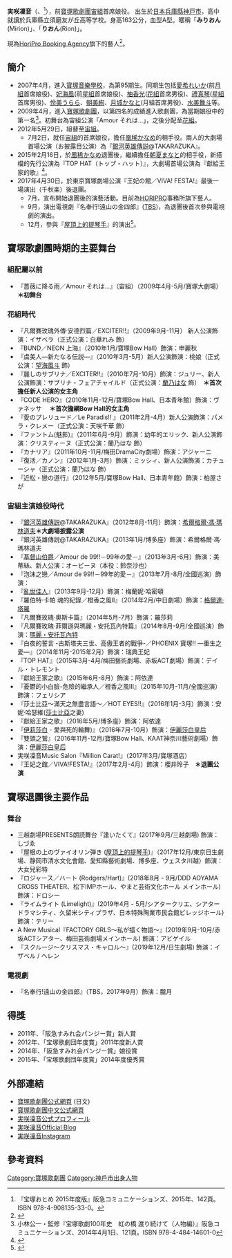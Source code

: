 {{藝人
| 姓名 = 実咲凜音 (みさき りおん）
| 原名 = 
| 出生日期 ={{birth date and age |1989|7|5}}
| 出生地點 = {{JPN}}・[[兵庫縣|兵庫縣]][[神戸市|神戸市]]
| 國籍 = {{JPN}}
|類型                     = 女藝人
| 教育程度 =寶塚音樂學校
| 職業 = 舞台演員
| yearsactive = 2009年 - 
| 代表作 = 「[https://ja.wikipedia.org/wiki/%E3%83%88%E3%83%83%E3%83%97%E3%83%BB%E3%83%8F%E3%83%83%E3%83%88 TOP HAT]」<br/>「{{link-ja|獻給王家的歌|王家に捧ぐ歌}}」<br />「[[伊麗莎白_(音樂劇)|伊麗莎白-愛與死的輪舞-]]」
}}
{{japanese|japanese=実咲凜音|kana=みさきりおん|romaji=Misaki Rion}}

'''実咲凜音 '''（{{lang-ja|みさき りおん}}、{{bd||7月5日||}}<ref name="otome">『宝塚おとめ 2015年度版』阪急コミュニケーションズ、2015年、142頁。ISBN  978-4-908135-33-0。</ref>），前[[寶塚歌劇團|寶塚歌劇團]][[宙組|宙組]]首席娘役。
出生於[[日本|日本]][[兵庫縣|兵庫縣]][[神戸市|神戸市]]，高中就讀於兵庫縣立須磨友が丘高等学校。身高163公分，血型A型。暱稱「'''みりおん'''(Mirion)」、「'''りおん'''(Rion)」。

現為[[Horipro|HoriPro Booking Agency]]旗下的藝人<ref>{{Cite web|url=http://www.horipro.co.jp/misakirion/|title=実咲凜音_ ホリプロオフィシャルサイト|accessdate=2017年12月8日|author=|date=|publisher=|archive-date=2020年12月2日|archive-url=https://web.archive.org/web/20201202160726/https://www.horipro.co.jp/misakirion/|dead-url=no}}</ref>。

== 簡介 ==
* 2007年4月，進入[[寶塚音樂學校|寶塚音樂學校]]，為第95期生。同期生包括[[愛希禮夏|愛希れいか]](前[[月組|月組]]首席娘役)、[[妃海風|妃海風]](前[[星組|星組]]首席娘役)、[[柚香光|柚香光]]([[花組|花組]]首席男役)、[[礼真琴|禮真琴]]([[星組|星組]]首席男役)、[[伶美うらら|伶美うらら]]、[[朝美絢|朝美絢]]、[[月城かなと|月城かなと]](月組首席男役)、[[水美舞斗|水美舞斗]]等。
* 2009年4月，進入[[寶塚歌劇團|寶塚歌劇團]]，以第四名的成績進入歌劇團，為當期娘役中的第一名<ref>小林公一・監修『宝塚歌劇100年史　虹の橋 渡り続けて（人物編）』阪急コミュニケーションズ、2014年4月1日、121頁。ISBN 978-4-484-14601-0</ref>。初舞台為宙組公演「Amour それは…」，之後分配至[[花組|花組]]。
* 2012年5月29日，組替至[[宙組|宙組]]。
** 7月2日，就任[[宙組|宙組]]的首席娘役，擔任[[凰稀かなめ|凰稀かなめ]]的相手役。兩人的大劇場首場公演（お披露目公演）為『[[銀河英雄傳說|銀河英雄傳説]]@TAKARAZUKA』。
* 2015年2月16日，於[[凰稀かなめ|凰稀かなめ]]退團後，繼續擔任[[朝夏まなと|朝夏まなと]]的相手役，新搭檔的先行公演為『TOP HAT（トップ・ハット）』，大劇場首場公演為『獻給王家的歌』<ref>{{Cite news|url=https://style.nikkei.com/article/DGXMZO88174930X10C15A6000000?channel=DF130120166057|title=宝塚歌劇団宙組公演「王家に捧ぐ歌」 新トップ、朝夏まなとが示した存在感|author=|date=2015年6月21日|work=日本経済新聞|accessdate=|archive-date=2017年8月9日|archive-url=https://web.archive.org/web/20170809091822/https://style.nikkei.com/article/DGXMZO88174930X10C15A6000000?channel=DF130120166057|dead-url=no}}</ref>。
* 2017年4月30日，於東京寶塚劇場公演『王妃の館／VIVA! FESTA!』最後一場演出（千秋楽）後退團。
** 7月，宣布開始退團後的演藝活動。目前為[[HORIPRO|HORIPRO]]事務所旗下藝人。
** 9月，演出電視劇『名奉行!遠山の金四郎』([[TBS電視台|TBS]])，為退團後首次參與電視劇的演出。
** 12月，參與『[[屋頂上的提琴手|屋頂上的提琴手]]』的演出<ref>{{Cite news|url=https://www.nikkansports.com/entertainment/news/1825637.html|title=元娘役トップ実咲凜音「屋根の上の－」で市村の娘役|author=|date=2017年5月19日|work=日刊スポーツ|accessdate=|archive-date=2017年8月9日|archive-url=https://web.archive.org/web/20170809091433/https://www.nikkansports.com/entertainment/news/1825637.html|dead-url=no}}</ref>。

== 寶塚歌劇團時期的主要舞台 ==
===組配屬以前===
*『薔薇に降る雨／Amour それは…』（宙組）（2009年4月-5月/寶塚大劇場）　'''＊初舞台'''

=== 花組時代 ===
*『凡爾賽玫瑰外傳‧安德烈篇／EXCITER!!』（2009年9月-11月） 新人公演飾演：イザベラ（正式公演：白華れみ 飾）
*『BUND／NEON 上海』（2010年1月/寶塚Bow Hall）飾演：申麗秋
*『虞美人―新たなる伝説―』（2010年3月-5月）新人公演飾演：桃娘（正式公演：[[望海風斗|望海風斗]] 飾）
*『麗しのサブリナ／EXCITER!!』（2010年7月-10月）飾演：ジュリー、新人公演飾演：サブリナ・フェアチャイルド（正式公演：[[蘭乃はな|蘭乃はな]] 飾）　'''＊首次擔任新人公演的女主角'''
*『CODE HERO』（2010年11月-12月/寶塚Bow Hall、日本青年館）飾演：ヴァネッサ　 '''＊首次擔綱Bow Hall的女主角'''
*『愛のプレリュード／Le Paradis!! 』（2011年2月-4月）新人公演飾演：パメラ・クレメー（正式公演：天咲千華 飾）
*『ファントム(魅影)』（2011年6月-9月）飾演：幼年的エリック、新人公演飾演：クリスティーヌ（正式公演：蘭乃はな 飾）
*『カナリア』（2011年10月-11月/梅田DramaCity劇場）飾演：アジャーニ
*『復活／カノン』（2012年1月-3月）飾演：ミッシィ、新人公演飾演：カチューシャ（正式公演：蘭乃はな 飾）
*『近松・戀の道行』（2012年5月/寶塚Bow Hall、日本青年館）飾演：柏屋さが

=== 宙組主演娘役時代 ===
*『[[銀河英雄傳說|銀河英雄傳説]]@TAKARAZUKA』（2012年8月-11月）飾演：[[希爾格爾·馮·瑪林道夫|希爾格爾·馮·瑪林道夫]]'''＊大劇場披露公演 '''
*『銀河英雄傳説@TAKARAZUKA』（2013年1月/博多座）飾演：希爾格爾·馮·瑪林道夫
*『[[基度山恩仇記|基督山伯爵]]／Amour de 99!!－99年の愛－』（2013年3月-6月）飾演：美蒂絲、新人公演：オービーヌ（本役：鈴奈沙也）
*『泡沫之戀／Amour de 99!!－99年的愛－』（2013年7月-8月/全國巡演）飾演：{{Link-ja|瑪麗亞‧韋切拉|マリー・フォン・ヴェッツェラ}}
*『[[亂世佳人|亂世佳人]]』（2013年9月-12月）飾演：梅蘭妮·哈密頓
*『羅伯特·卡帕 魂的紀錄／橙香之風II』（2014年2月/中日劇場）飾演：[[格爾達·塔羅|格爾達·塔羅]]
*『凡爾賽玫瑰‧奧斯卡篇』（2014年5月-7月）飾演：羅莎莉
*『凡爾賽玫瑰‧菲爾遜與瑪麗・安托瓦內特篇』（2014年8月-9月/全國巡演）飾演：[[玛丽·安托瓦内特|瑪麗・安托瓦內特]] 
*『白夜的誓言 -古斯塔夫三世、高傲王者的戰爭-／PHOENIX 寶塚!! ―重生之愛―』（2014年11月-2015年2月）飾演：瑞典王妃{{Link-ja|索菲亞‧格達列娜|ソフィア・マグダレーナ・アヴ・ダンマルク}} 
*『TOP HAT』（2015年3月-4月/梅田藝術劇場、赤坂ACT劇場）飾演：デイル・トレモント
*『獻給王家之歌』（2015年6月-8月）飾演：阿依達
*『憂鬱的小白臉-危險的繼承人／橙香之風Ⅲ』（2015年10月-11月/全國巡演）飾演：フェリシア
*『莎士比亞〜滿天之無盡言語〜／HOT EYES!!』（2016年1月-3月）飾演：安妮·哈瑟維([[莎士比亞|莎士比亞]]之妻)
*『獻給王家之歌』（2016年5月/博多座）飾演：阿依達
*『[[伊麗莎白_(音樂劇)|伊莉莎白]] - 愛與死的輪舞)』（2016年7月-10月）飾演：[[伊丽莎白皇后|伊麗莎白皇后]]
*『雙頭之鷲』（2016年11月-12月/寶塚Bow Hall、KAAT神奈川藝術劇場）飾演：[[伊丽莎白皇后|伊麗莎白皇后]]
* 実咲凜音Music Salon『Million Carat!』（2017年3月/寶塚酒店）
*『王妃之館／VIVA!FESTA!』（2017年2月-4月）飾演：櫻井玲子　'''＊退團公演'''

==寶塚退團後主要作品==
=== 舞台 ===
* 三越劇場PRESENTS朗読舞台『逢いたくて』(2017年9月/三越劇場) 飾演：しづゑ
*『屋根の上のヴァイオリン弾き ([[屋頂上的提琴手|屋頂上的提琴手]])』（2017年12月/東京日生劇場、静岡市清水文化會館、愛知縣藝術劇場、博多座、ウェスタ川越）飾演：大女兒彩特
*『ロジャース／ハート (Rodgers/Hart)』(2018年8月 - 9月/DDD AOYAMA CROSS THEATER、松下IMPホール、やまと芸術文化ホール メインホール) 飾演：ドロシー
*『ライムライト (Limelight)』(2019年4月 - 5月/シアタークリエ、シアタードラマシティ、久留米シティプラザ、日本特殊陶業市民会館ビレッジホール) 飾演：テリー
* A New Musical『FACTORY GRLS〜私が描く物語〜』(2019年9月-10月/赤坂ACTシアター、梅田芸術劇場メインホール) 飾演：アビゲイル
*『スクルージ〜クリスマス・キャロル〜』(2019年12月/日生劇場) 飾演：イザベル / ヘレン

=== 電視劇 ===
* 『名奉行!遠山の金四郎』（TBS，2017年9月）飾演：朧月

== 得獎 ==
* 2011年、「阪急すみれ会パンジー賞」新人賞
* 2012年、「宝塚歌劇団年度賞」2011年度新人賞
* 2014年、「阪急すみれ会パンジー賞」娘役賞
* 2015年、「宝塚歌劇団年度賞」2014年度優秀賞

== 外部連結 ==
*[http://kageki.hankyu.co.jp/ 寶塚歌劇團公式網頁]{{Wayback|url=http://kageki.hankyu.co.jp/ |date=20160707121951 }} (日文)
*[http://takarazukarevue.tw/index.html 寶塚歌劇團中文公式網頁]{{Wayback|url=http://takarazukarevue.tw/index.html |date=20160601234236 }}
*[http://www.horipro.co.jp/misakirion/ 実咲凜音公式プロフィール] {{Wayback|url=http://www.horipro.co.jp/misakirion/ |date=20201202160726 }}
*[https://ameblo.jp/mirion-misaki/ 実咲凜音Official Blog] {{Wayback|url=https://ameblo.jp/mirion-misaki/ |date=20210120133654 }}
*[https://www.instagram.com/misaki_rion/ 実咲凜音Instagram] {{Wayback|url=https://www.instagram.com/misaki_rion/ |date=20190510204559 }}

==參考資料 ==
{{reflist}}

{{寶塚歌劇團宙組主演娘役|2012年7月2日～2017年4月30日}}
[[Category:寶塚歌劇團|Category:寶塚歌劇團]]
[[Category:神戶市出身人物|Category:神戶市出身人物]]